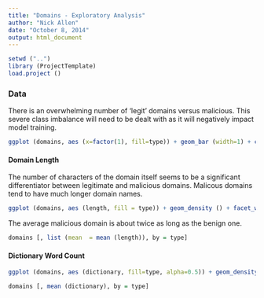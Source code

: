 ```yaml
---
title: "Domains - Exploratory Analysis"
author: "Nick Allen"
date: "October 8, 2014"
output: html_document
---
```


```r
setwd ("..")
library (ProjectTemplate)
load.project ()
```

### Data 

There is an overwhelming number of 'legit' domains versus malicious.  This severe class imbalance will need to be dealt with as it will negatively impact model training.

```r
ggplot (domains, aes (x=factor(1), fill=type)) + geom_bar (width=1) + coord_polar (theta="y")
```

#### Domain Length

The number of characters of the domain itself seems to be a significant differentiator between legitimate and malicious domains.  Malicous domains tend to have much longer domain names.

```r
ggplot (domains, aes (length, fill = type)) + geom_density () + facet_wrap (~ type, ncol = 1)
```

The average malicious domain is about twice as long as the benign one.

```r
domains [, list (mean  = mean (length)), by = type]
```

#### Dictionary Word Count

```r
ggplot (domains, aes (dictionary, fill=type, alpha=0.5)) + geom_density()
```

```r
domains [, mean (dictionary), by = type]
```





